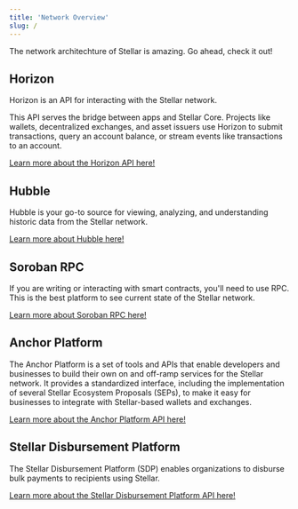 ```yaml
---
title: 'Network Overview'
slug: /
---
```


The network architechture of Stellar is amazing. Go ahead, check it out!

## Horizon

Horizon is an API for interacting with the Stellar network.

This API serves the bridge between apps and Stellar Core. Projects like wallets,
decentralized exchanges, and asset issuers use Horizon to submit transactions,
query an account balance, or stream events like transactions to an account.

[Learn more about the Horizon API here!](./horizon)

## Hubble

Hubble is your go-to source for viewing, analyzing, and understanding historic
data from the Stellar network.

[Learn more about Hubble here!](./hubble)

## Soroban RPC

If you are writing or interacting with smart contracts, you'll need to use RPC.
This is the best platform to see current state of the Stellar network.

[Learn more about Soroban RPC here!](./soroban-rpc)

## Anchor Platform

The Anchor Platform is a set of tools and APIs that enable developers and
businesses to build their own on and off-ramp services for the Stellar network.
It provides a standardized interface, including the implementation of several
Stellar Ecosystem Proposals (SEPs), to make it easy for businesses to integrate
with Stellar-based wallets and exchanges.

[Learn more about the Anchor Platform API here!](./anchor-platform)

## Stellar Disbursement Platform

The Stellar Disbursement Platform (SDP) enables organizations to disburse bulk
payments to recipients using Stellar.

[Learn more about the Stellar Disbursement Platform API here!](./stellar-disbursement-platform)
